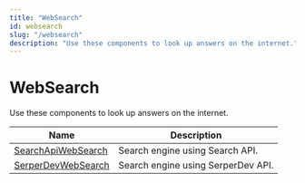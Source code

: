 ```yaml
---
title: "WebSearch"
id: websearch
slug: "/websearch"
description: "Use these components to look up answers on the internet."
---
```


# WebSearch

Use these components to look up answers on the internet.

| Name                                           | Description                        |
| --- | --- |
| [SearchApiWebSearch](websearch/searchapiwebsearch.mdx) | Search engine using Search API.    |
| [SerperDevWebSearch](websearch/serperdevwebsearch.mdx) | Search engine using SerperDev API. |
